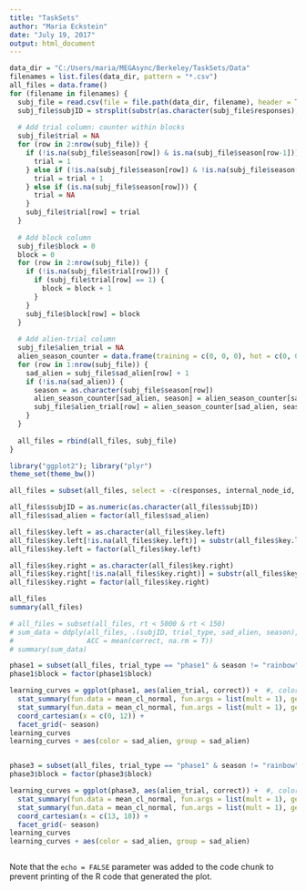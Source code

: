```yaml
---
title: "TaskSets"
author: "Maria Eckstein"
date: "July 19, 2017"
output: html_document
---
```


```r

data_dir = "C:/Users/maria/MEGAsync/Berkeley/TaskSets/Data"
filenames = list.files(data_dir, pattern = "*.csv")
all_files = data.frame()
for (filename in filenames) {
  subj_file = read.csv(file = file.path(data_dir, filename), header = T, na.strings = c("", "NA", "-1"))
  subj_file$subjID = strsplit(substr(as.character(subj_file$responses), 8, 10), "[^0-9]")[[1]][[1]]
  
  # Add trial column: counter within blocks
  subj_file$trial = NA
  for (row in 2:nrow(subj_file)) {
    if (!is.na(subj_file$season[row]) & is.na(subj_file$season[row-1])) {
      trial = 1
    } else if (!is.na(subj_file$season[row]) & !is.na(subj_file$season[row-1])) {
      trial = trial + 1
    } else if (is.na(subj_file$season[row])) {
      trial = NA
    }
    subj_file$trial[row] = trial
  }
  
  # Add block column
  subj_file$block = 0
  block = 0
  for (row in 2:nrow(subj_file)) {
    if (!is.na(subj_file$trial[row])) {
      if (subj_file$trial[row] == 1) {
        block = block + 1
      }
    }
    subj_file$block[row] = block
  }
  
  # Add alien-trial column
  subj_file$alien_trial = NA
  alien_season_counter = data.frame(training = c(0, 0, 0), hot = c(0, 0, 0), cold = c(0, 0, 0), rainy = c(0, 0, 0), rainbow = c(0, 0, 0))
  for (row in 1:nrow(subj_file)) {
    sad_alien = subj_file$sad_alien[row] + 1
    if (!is.na(sad_alien)) {
      season = as.character(subj_file$season[row])
      alien_season_counter[sad_alien, season] = alien_season_counter[sad_alien, season] + 1
      subj_file$alien_trial[row] = alien_season_counter[sad_alien, season]
    }
  }
  
  all_files = rbind(all_files, subj_file)
}

library("ggplot2"); library("plyr")
theme_set(theme_bw())

all_files = subset(all_files, select = -c(responses, internal_node_id, view_history))

all_files$subjID = as.numeric(as.character(all_files$subjID))
all_files$sad_alien = factor(all_files$sad_alien)

all_files$key.left = as.character(all_files$key.left)
all_files$key.left[!is.na(all_files$key.left)] = substr(all_files$key.left[!is.na(all_files$key.left)], 13, 21)
all_files$key.left = factor(all_files$key.left)

all_files$key.right = as.character(all_files$key.right)
all_files$key.right[!is.na(all_files$key.right)] = substr(all_files$key.right[!is.na(all_files$key.right)], 13, 21)
all_files$key.right = factor(all_files$key.right)

all_files
summary(all_files)
```
```r

# all_files = subset(all_files, rt < 5000 & rt < 150)
# sum_data = ddply(all_files, .(subjID, trial_type, sad_alien, season), summarize,
#                  ACC = mean(correct, na.rm = T))
# summary(sum_data)

```
```r
phase1 = subset(all_files, trial_type == "phase1" & season != "rainbow" & trial_index < 140)
phase1$block = factor(phase1$block)

learning_curves = ggplot(phase1, aes(alien_trial, correct)) +  #, color = block
  stat_summary(fun.data = mean_cl_normal, fun.args = list(mult = 1), geom = "point") +
  stat_summary(fun.data = mean_cl_normal, fun.args = list(mult = 1), geom = "line") +
  coord_cartesian(x = c(0, 12)) +
  facet_grid(~ season)
learning_curves
learning_curves + aes(color = sad_alien, group = sad_alien)
```
```r


```
```r
phase3 = subset(all_files, trial_type == "phase1" & season != "rainbow" & trial_index > 140 & trial_index < 246)
phase3$block = factor(phase3$block)

learning_curves = ggplot(phase3, aes(alien_trial, correct)) +  #, color = block
  stat_summary(fun.data = mean_cl_normal, fun.args = list(mult = 1), geom = "point") +
  stat_summary(fun.data = mean_cl_normal, fun.args = list(mult = 1), geom = "line") +
  coord_cartesian(x = c(13, 18)) +
  facet_grid(~ season)
learning_curves
learning_curves + aes(color = sad_alien, group = sad_alien)
```
```r

```


Note that the `echo = FALSE` parameter was added to the code chunk to prevent printing of the R code that generated the plot.
